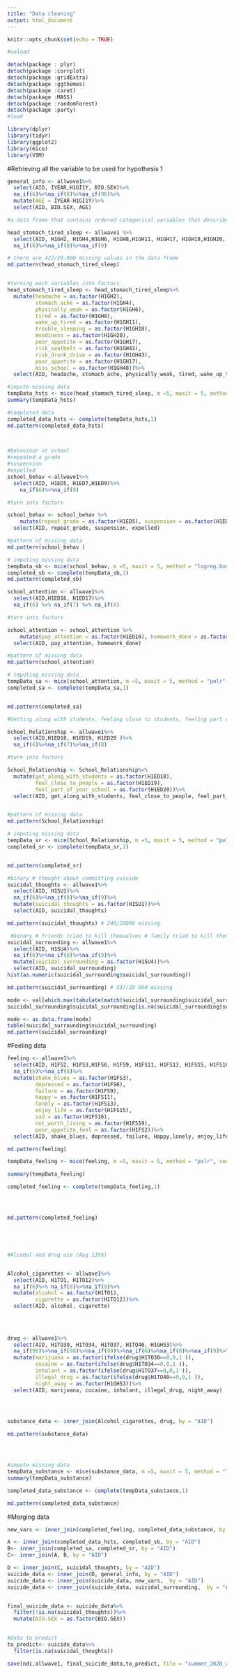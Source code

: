 ```yaml
---
title: "Data cleaning"
output: html_document
---
```


```r
knitr::opts_chunk$set(echo = TRUE)
```

```r

#unload

detach(package : plyr)
detach(package :corrplot)
detach(package :gridExtra)
detach(package :ggthemes)
detach(package :caret)
detach(package :MASS)
detach(package :randomForest)
detach(package :party)
#load
```

```r
library(dplyr)
library(tidyr)
library(ggplot2)
library(mice)
library(VIM)
```

#Retrieving all the variable to be used for hypothesis 1
```r
general_info <- allwave1%>%
  select(AID, IYEAR,H1GI1Y, BIO.SEX)%>%
  na_if(6)%>%na_if(8)%>%na_if(96)%>%
  mutate(AGE = IYEAR-H1GI1Y)%>%
  select(AID, BIO.SEX, AGE)
```
  
```r
#a data frame that contains ordered categorical variables that describe physical health 

head_stomach_tired_sleep <- allwave1 %>%
  select(AID, H1GH2, H1GH4,H1GH6, H1GH8,H1GH11, H1GH17, H1GH18,H1GH20, H1GH42, H1GH43, H1GH48)%>%
  na_if(6)%>%na_if(8)%>%na_if(9)

# there are 422/20.000 missing values in the data frame 
md.pattern(head_stomach_tired_sleep) 


#turning each variables into factors
head_stomach_tired_sleep <- head_stomach_tired_sleep%>%
  mutate(headache = as.factor(H1GH2),
         stomach_ache = as.factor(H1GH4),
         physically_weak = as.factor(H1GH6),
         tired = as.factor(H1GH8),
         wake_up_tired = as.factor(H1GH11),
         trouble_sleeping = as.factor(H1GH18),
         moodiness = as.factor(H1GH20),
         poor_appetite = as.factor(H1GH17),
         risk_seatbelt = as.factor(H1GH42),
         risk_drunk_drive = as.factor(H1GH43),
         poor_appetite = as.factor(H1GH17),
         miss_school = as.factor(H1GH48))%>%
  select(AID, headache, stomach_ache, physically_weak, tired, wake_up_tired, trouble_sleeping, moodiness, poor_appetite, miss_school, risk_seatbelt, risk_drunk_drive)

#impute missing data
tempData_hsts <- mice(head_stomach_tired_sleep, m =5, maxit = 5, method = "polr", seed = 500)
summary(tempData_hsts)

#completed data
completed_data_hsts <- complete(tempData_hsts,1)
md.pattern(completed_data_hsts)

  

```

```r
#behaviour at school
#repeated a grade
#suspension
#expelled
school_behav <-allwave1%>%
  select(AID, H1ED5, H1ED7,H1ED9)%>%
    na_if(6)%>%na_if(8)

#turn into factors

school_behav <- school_behav %>%
    mutate(repeat_grade = as.factor(H1ED5), suspension = as.factor(H1ED7), expelled = as.factor(H1ED9))%>%
  select(AID, repeat_grade, suspension, expelled)

#pattern of missing data
md.pattern(school_behav )

# imputing missing data
tempData_sb <- mice(school_behav, m =5, maxit = 5, method = "logreg.boot", seed = 500)
completed_sb <- complete(tempData_sb,1)
md.pattern(completed_sb)

```

```r

school_attention <- allwave1%>%
  select(AID,H1ED16, H1ED17)%>%
  na_if(6) %>% na_if(7) %>% na_if(8)

#turn into factors

school_attention <- school_attention %>%
    mutate(pay_attention = as.factor(H1ED16), homework_done = as.factor(H1ED17))%>%
  select(AID, pay_attention, homework_done)

#pattern of missing data
md.pattern(school_attention)

# imputing missing data
tempData_sa <- mice(school_attention, m =5, maxit = 5, method = "polr", seed = 500)
completed_sa <- complete(tempData_sa,1)


md.pattern(completed_sa)

```

```r

#Getting along with students, feeling close to students, feeling part of the school.

School_Relationship <- allwave1%>%
  select(AID,H1ED18, H1ED19, H1ED20 )%>%
  na_if(6)%>%na_if(7)%>%na_if(8)

#turn into factors

School_Relationship <- School_Relationship%>%
  mutate(get_along_with_students = as.factor(H1ED18), 
         feel_close_to_people = as.factor(H1ED19),
         feel_part_of_your_school = as.factor(H1ED20))%>%
  select(AID, get_along_with_students, feel_close_to_people, feel_part_of_your_school )


#pattern of missing data
md.pattern(School_Relationship)

# imputing missing data
tempData_sr <- mice(School_Relationship, m =5, maxit = 5, method = "polr", seed = 500)
completed_sr <- complete(tempData_sr,1)


md.pattern(completed_sr)

```

```r

#binary # thought about committing suicide
suicidal_thoughts <- allwave1%>%
  select(AID, H1SU1)%>%
  na_if(6)%>%na_if(8)%>%na_if(9)%>%
  mutate(suicidal_thoughts = as.factor(H1SU1))%>%
  select(AID, suicidal_thoughts)

md.pattern(suicidal_thoughts) # 240/20000 missing

 #binary # friends tried to kill themselves # family tried to kill themselves
suicidal_surrounding <- allwave1%>%
  select(AID, H1SU4)%>%
  na_if(6)%>%na_if(8)%>%na_if(9)%>%
  mutate(suicidal_surrounding = as.factor(H1SU4))%>%
  select(AID, suicidal_surrounding)
hist(as.numeric(suicidal_surrounding$suicidal_surrounding))

md.pattern(suicidal_surrounding) # 547/20 000 missing

mode <- val[which.max(tabulate(match(suicidal_surrounding$suicidal_surrounding, val)))]
suicidal_surrounding$suicidal_surrounding[is.na(suicidal_surrounding$suicidal_surrounding)] <- 0

mode <- as.data.frame(mode)
table(suicidal_surrounding$suicidal_surrounding)
md.pattern(suicidal_surrounding)

```


#Feeling data 

```r
feeling <- allwave1%>%
  select(AID, H1FS2, H1FS3,H1FS6, H1FS9, H1FS11, H1FS13, H1FS15, H1FS16, H1FS19)%>%
  na_if(6)%>%na_if(8)%>%
  mutate(shake_blues = as.factor(H1FS3),
         depressed = as.factor(H1FS6),
         failure = as.factor(H1FS9),
         Happy = as.factor(H1FS11),
         lonely = as.factor(H1FS13),
         enjoy_life = as.factor(H1FS15),
         sad = as.factor(H1FS16),
         not_worth_living = as.factor(H1FS19),
         poor_appetite_feel = as.factor(H1FS2))%>%
  select(AID, shake_blues, depressed, failure, Happy,lonely, enjoy_life, sad, not_worth_living, poor_appetite_feel)

md.pattern(feeling)

tempData_feeling <- mice(feeling, m =5, maxit = 5, method = "polr", seed = 500)

summary(tempData_feeling)

completed_feeling <- complete(tempData_feeling,1)




md.pattern(completed_feeling)






```

```r


#Alcohol and drug use (Aug 13th)


Alcohol_cigarettes <- allwave1%>%
  select(AID, H1TO1, H1TO12)%>%
  na_if(6)%>% na_if(8)%>%na_if(9)%>%
  mutate(alcohol = as.factor(H1TO1),
         cigarette = as.factor(H1TO12))%>%
  select(AID, alcohol, cigarette)
  
  
  

drug <- allwave1%>%
  select(AID, H1TO30, H1TO34, H1TO37, H1TO40, H1GH53)%>%
  na_if(96)%>%na_if(98)%>%na_if(99)%>%na_if(6)%>%na_if(8)%>%na_if(9)%>%
  mutate(marijuana = as.factor(ifelse(drug$H1TO30==0,0,1 )),
         cocaine = as.factor(ifelse(drug$H1TO34==0,0,1 )),
         inhalant = as.factor(ifelse(drug$H1TO37==0,0,1 )),
         illegal_drug = as.factor(ifelse(drug$H1TO40==0,0,1 )),
         night_away = as.factor(H1GH53))%>%
  select(AID, marijuana, cocaine, inhalant, illegal_drug, night_away)
         



substance_data <- inner_join(Alcohol_cigarettes, drug, by = "AID")

md.pattern(substance_data)




#impute missing data
tempData_substance <- mice(substance_data, m =5, maxit = 5, method = "logreg.boot", seed = 500)
summary(tempData_substance)

completed_data_substance <- complete(tempData_substance,1)

md.pattern(completed_data_substance)


```

#Merging data
```r

new_vars <- inner_join(completed_feeling, completed_data_substance, by = "AID")
```

```r
A <- inner_join(completed_data_hsts, completed_sb, by = "AID")
B<- inner_join(completed_sa, completed_sr, by = "AID")
C<- inner_join(A, B, by = "AID")

D <- inner_join(C, suicidal_thoughts, by = "AID")
suicide_data <- inner_join(D, general_info, by = "AID")
suicide_data <- inner_join(suicide_data, new_vars,  by = "AID")
suicide_data <- inner_join(suicide_data, suicidal_surrounding,  by = "AID")


final_suicide_data <- suicide_data%>%
  filter(!is.na(suicidal_thoughts))%>%
  mutate(BIO.SEX = as.factor(BIO.SEX))
  

#data to predict 
to_predict<- suicide_data%>%
  filter(is.na(suicidal_thoughts))
```

```r


save(ndi,allwave1, final_suicide_data,to_predict, file = "summer_2020_workspace.RData" )


```